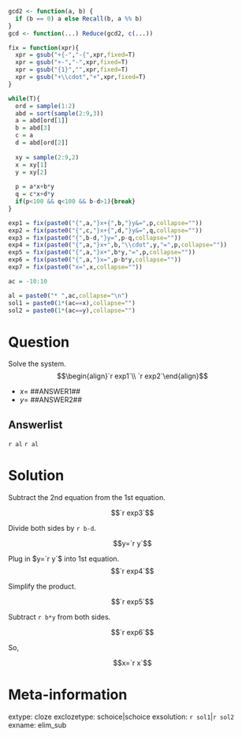 ```r
gcd2 <- function(a, b) {
  if (b == 0) a else Recall(b, a %% b)
}
gcd <- function(...) Reduce(gcd2, c(...))

fix = function(xpr){
  xpr = gsub("+{-","-{",xpr,fixed=T)
  xpr = gsub("+-","-",xpr,fixed=T)
  xpr = gsub("{1}","",xpr,fixed=T)
  xpr = gsub("+\\cdot","+",xpr,fixed=T)
}

while(T){
  ord = sample(1:2)
  abd = sort(sample(2:9,3))
  a = abd[ord[1]]
  b = abd[3]
  c = a
  d = abd[ord[2]]
  
  xy = sample(2:9,2)
  x = xy[1]
  y = xy[2]
  
  p = a*x+b*y
  q = c*x+d*y
  if(p<100 && q<100 && b-d>1){break}
}

exp1 = fix(paste0("{",a,"}x+{",b,"}y&=",p,collapse=""))
exp2 = fix(paste0("{",c,"}x+{",d,"}y&=",q,collapse=""))
exp3 = fix(paste0("{",b-d,"}y=",p-q,collapse=""))
exp4 = fix(paste0("{",a,"}x+",b,"\\cdot",y,"=",p,collapse=""))
exp5 = fix(paste0("{",a,"}x+",b*y,"=",p,collapse=""))
exp6 = fix(paste0("{",a,"}x=",p-b*y,collapse=""))
exp7 = fix(paste0("x=",x,collapse=""))

ac = -10:10

al = paste0("* ",ac,collapse="\n")
sol1 = paste0(1*(ac==x),collapse="")
sol2 = paste0(1*(ac==y),collapse="")

```


Question
========

Solve the system.
$$\begin{align}`r exp1`\\ `r exp2`\end{align}$$

* $x=$ ##ANSWER1##
* $y=$ ##ANSWER2##

Answerlist
--------

`r al`
`r al`

Solution
========

Subtract the 2nd equation from the 1st equation.

$$`r exp3`$$

Divide both sides by `r b-d`.

$$y=`r y`$$

Plug in $y=`r y`$ into 1st equation.
$$`r exp4`$$

Simplify the product.

$$`r exp5`$$

Subtract `r b*y` from both sides.

$$`r exp6`$$

So,

$$x=`r x`$$


Meta-information
============
extype: cloze
exclozetype: schoice|schoice
exsolution: `r sol1`|`r sol2`
exname: elim_sub
